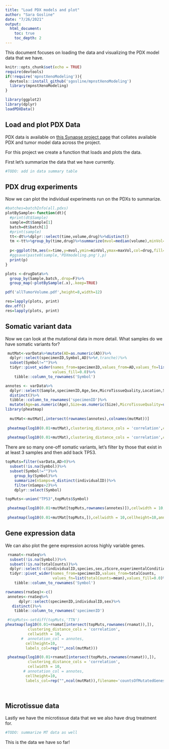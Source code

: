 ```yaml
---
title: "Load PDX models and plot"
author: "Sara Gosline"
date: "7/26/2021"
output: 
  html_document:
    toc: true
    toc_depth: 2
---
```


This document focuses on loading the data and visualizing the PDX model data that we have.

```r
knitr::opts_chunk$set(echo = TRUE)
require(devtools)
if(!require('mpnstXenoModeling')){
  devtools::install_github('sgosline/mpnstXenoModeling')
  library(mpnstXenoModeling)
}

library(ggplot2)
library(dplyr)
loadPDXData()

```


## Load and plot PDX Data

PDX data is available on [this Synapse project page](https://www.synapse.org/#!Synapse:syn21984813/wiki/602362) that collates available PDX and tumor model data across the project.

For this project we create a function that loads and plots the data.

First let's summarize the data that we have currently. 

```r
#TODO: add in data summary table
```


## PDX drug experiments 

Now we can plot the individual experiments run on the PDXs to summarize.

```r

#batches=batchInfo(all.pdxs)
plotBySample<-function(dt){
  #print(dt$Sample)
  sample=dt$Sample[1]
  batch=dt$batch[1]
  #print(sample)
  tt<-dt%>%dplyr::select(time,volume,drug)%>%distinct()
  tm <-tt%>%group_by(time,drug)%>%summarize(mvol=median(volume),minVol=median(volume)-sd(volume),maxVol=median(volume)+sd(volume))%>%distinct()
  
  p<-ggplot(tm,aes(x=time,y=mvol,ymin=minVol,ymax=maxVol,col=drug,fill=drug))+geom_line()+ggtitle(sample)+geom_ribbon(alpha=0.25)
  #ggsave(paste0(sample,'PDXmodeling.png'),p)
  print(p)
}

plots <-drugData%>%
  group_by(Sample,batch,.drop=F)%>%
  group_map(~plotBySample(.x),.keep=TRUE)

pdf('allTumorVolume.pdf',height=8,width=12)

res=lapply(plots, print)
dev.off()
res=lapply(plots, print)

```

## Somatic variant data


Now we can look at the mutational data in more detail. What samples do we have somatic variants for? 

```r
 mutMat<-varData%>%mutate(AD=as.numeric(AD))%>%
  dplyr::select(specimenID,Symbol,AD)%>%#,tranche))%>%
  subset(Symbol!="")%>%
  tidyr::pivot_wider(names_from=specimenID,values_from=AD,values_fn=list(AD=mean),
                     values_fill=0.0)%>%
    tibble::column_to_rownames('Symbol')

annotes <- varData%>%
  dplyr::select(Sample,specimenID,Age,Sex,MicroTissueQuality,Location,Size)%>%
  distinct()%>%
  tibble::column_to_rownames('specimenID')%>%
  mutate(Age=as.numeric(Age),Size=as.numeric(Size),MicroTissueQuality=unlist(MicroTissueQuality))
library(pheatmap)
 
  mutMat<-mutMat[,intersect(rownames(annotes),colnames(mutMat))]
  
 pheatmap(log10(0.01+mutMat),clustering_distance_cols = 'correlation',cellwidth = 10,annotation_col = annotes,labels_row = rep("",nrow(mutMat)),labels_col=rep("",ncol(mutMat)))
 
 pheatmap(log10(0.01+mutMat),clustering_distance_cols = 'correlation',cellwidth = 10,annotation_col = annotes,labels_row = rep("",nrow(mutMat)),labels_col=rep("",ncol(mutMat)),filename='allMutations.pdf')
```


There are so many one-off somatic variants, let's filter by those that exist in at least 3 samples and then add back TP53.
```r
topMuts=filter(varData,AD>0)%>%
  subset(!is.na(Symbol))%>%
  subset(Symbol!="")%>%
    group_by(Symbol)%>%
    summarize(nSamps=n_distinct(individualID))%>%
    filter(nSamps>2)%>%
    dplyr::select(Symbol)

topMuts<-union("TP53",topMuts$Symbol)

 pheatmap(log10(0.01+mutMat[topMuts,rownames(annotes)]),cellwidth = 10,cellheight=10,annotation_col = annotes,clustering_method='ward.D2')
 
 pheatmap(log10(0.01+mutMat[topMuts,]),cellwidth = 10,cellheight=10,annotation_col = annotes,filename='recMutations.pdf',clustering_method='ward.D2')

```

## Gene expression data

We can also plot the gene expression across highly variable genes.
```r
 rnamat<-rnaSeq%>%
  subset(!is.na(Symbol))%>%
  subset(!is.na(totalCounts))%>%
  dplyr::select(-c(individualID,species,sex,zScore,experimentalCondition))%>%
  tidyr::pivot_wider(names_from=specimenID,values_from=totalCounts,
                     values_fn=list(totalCounts=mean),values_fill=0.0)%>%
    tibble::column_to_rownames('Symbol')

rownames(rnaSeq)<-c()
 annotes<-rnaSeq%>%
      dplyr::select(specimenID,individualID,sex)%>%
   distinct()%>%
    tibble::column_to_rownames('specimenID')

 #topMuts<-setdiff(topMuts,'TTN')
pheatmap(log10(0.01+rnamat[intersect(topMuts,rownames(rnamat)),]),
          clustering_distance_cols = 'correlation',
          cellwidth = 10,
       #  annotation_col = annotes,
         cellheight=10,
         labels_col=rep("",ncol(mutMat)))

 pheatmap(log10(0.01+rnamat[intersect(topMuts,rownames(rnamat)),]),
          clustering_distance_cols = 'correlation',
          cellwidth = 10,
        # annotation_col = annotes,
         cellheight=10,
         labels_col=rep("",ncol(mutMat)),filename='countsOfMutatedGenes.pdf')
 
 
```

## Microtissue data
Lastly we have the microtissue data that we we also have drug treatment for.
```r

#TODO: summarize MT data as well
```

This is the data we have so far!